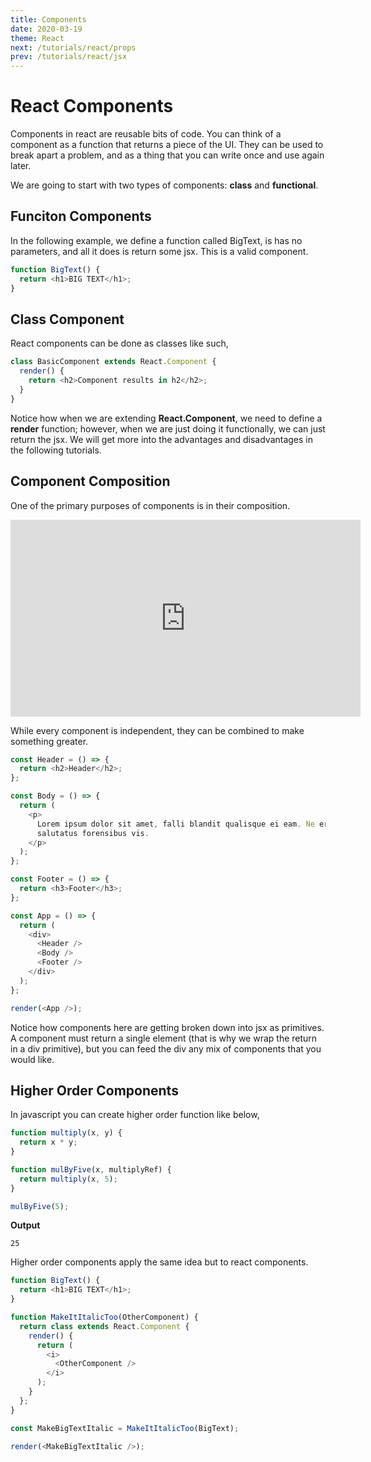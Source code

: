 ```yaml
---
title: Components
date: 2020-03-19
theme: React
next: /tutorials/react/props
prev: /tutorials/react/jsx
---
```


# React Components

Components in react are reusable bits of code. You can think of a component as a function that returns a piece of the UI.
They can be used to break apart a problem, and as a thing that you can write once and use again later.

We are going to start with two types of components: **class** and **functional**.

## Funciton Components

In the following example, we define a function called BigText, is has no parameters, and all it does is return some jsx.
This is a valid component.

```js live=true
function BigText() {
  return <h1>BIG TEXT</h1>;
}
```

## Class Component

React components can be done as classes like such,

```js live=true
class BasicComponent extends React.Component {
  render() {
    return <h2>Component results in h2</h2>;
  }
}
```

Notice how when we are extending **React.Component**, we need to define a **render** function; however, when we are just doing it functionally,
we can just return the jsx. We will get more into the advantages and disadvantages in the following tutorials.

## Component Composition

One of the primary purposes of components is in their composition.

<iframe
  width="560"
  height="315"
  src="https://www.youtube.com/embed/tZZv5Z2Iz_s"
  frameborder="0"
  allow="accelerometer; autoplay; encrypted-media; gyroscope; picture-in-picture"
  allowfullscreen
></iframe>

While every component is independent, they can be combined to make something greater.

```js live=true noInline=true
const Header = () => {
  return <h2>Header</h2>;
};

const Body = () => {
  return (
    <p>
      Lorem ipsum dolor sit amet, falli blandit qualisque ei eam. Ne erant
      salutatus forensibus vis.
    </p>
  );
};

const Footer = () => {
  return <h3>Footer</h3>;
};

const App = () => {
  return (
    <div>
      <Header />
      <Body />
      <Footer />
    </div>
  );
};

render(<App />);
```

Notice how components here are getting broken down into jsx as primitives. A component must return
a single element (that is why we wrap the return in a div primitive), but you can feed the div any mix
of components that you would like.

## Higher Order Components

In javascript you can create higher order function like below,

```js
function multiply(x, y) {
  return x * y;
}

function mulByFive(x, multiplyRef) {
  return multiply(x, 5);
}

mulByFive(5);
```

**Output**

```react
25
```

Higher order components apply the same idea but to react components.

```js live=true noInline=true
function BigText() {
  return <h1>BIG TEXT</h1>;
}

function MakeItItalicToo(OtherComponent) {
  return class extends React.Component {
    render() {
      return (
        <i>
          <OtherComponent />
        </i>
      );
    }
  };
}

const MakeBigTextItalic = MakeItItalicToo(BigText);

render(<MakeBigTextItalic />);
```
